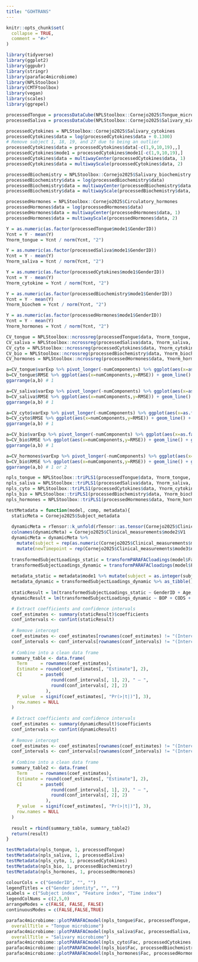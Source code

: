 ```yaml
---
title: "GOHTRANS"
---
```


```r
knitr::opts_chunk$set(
  collapse = TRUE,
  comment = "#>"
)
```

```r
library(tidyverse)
library(ggplot2)
library(ggpubr)
library(stringr)
library(parafac4microbiome)
library(NPLStoolbox)
library(CMTFtoolbox)
library(vegan)
library(scales)
library(ggrepel)
```

```r
processedTongue = processDataCube(NPLStoolbox::Cornejo2025$Tongue_microbiome, sparsityThreshold = 0.5, considerGroups=TRUE, groupVariable="GenderID", CLR=TRUE, centerMode=1, scaleMode=2)
processedSaliva = processDataCube(NPLStoolbox::Cornejo2025$Salivary_microbiome, sparsityThreshold = 0.5, considerGroups=TRUE, groupVariable="GenderID", CLR=TRUE, centerMode=1, scaleMode=2)

processedCytokines = NPLStoolbox::Cornejo2025$Salivary_cytokines
processedCytokines$data = log(processedCytokines$data + 0.1300)
# Remove subject 1, 18, 19, and 27 due to being an outlier
processedCytokines$data = processedCytokines$data[-c(1,9,10,19),,]
processedCytokines$mode1 = processedCytokines$mode1[-c(1,9,10,19),]
processedCytokines$data = multiwayCenter(processedCytokines$data, 1)
processedCytokines$data = multiwayScale(processedCytokines$data, 2)

processedBiochemistry = NPLStoolbox::Cornejo2025$Salivary_biochemistry
processedBiochemistry$data = log(processedBiochemistry$data)
processedBiochemistry$data = multiwayCenter(processedBiochemistry$data, 1)
processedBiochemistry$data = multiwayScale(processedBiochemistry$data, 2)

processedHormones = NPLStoolbox::Cornejo2025$Circulatory_hormones
processedHormones$data = log(processedHormones$data)
processedHormones$data = multiwayCenter(processedHormones$data, 1)
processedHormones$data = multiwayScale(processedHormones$data, 2)
```

```r
Y = as.numeric(as.factor(processedTongue$mode1$GenderID))
Ycnt = Y - mean(Y)
Ynorm_tongue = Ycnt / norm(Ycnt, "2")

Y = as.numeric(as.factor(processedSaliva$mode1$GenderID))
Ycnt = Y - mean(Y)
Ynorm_saliva = Ycnt / norm(Ycnt, "2")

Y = as.numeric(as.factor(processedCytokines$mode1$GenderID))
Ycnt = Y - mean(Y)
Ynorm_cytokine = Ycnt / norm(Ycnt, "2")

Y = as.numeric(as.factor(processedBiochemistry$mode1$GenderID))
Ycnt = Y - mean(Y)
Ynorm_biochem = Ycnt / norm(Ycnt, "2")

Y = as.numeric(as.factor(processedHormones$mode1$GenderID))
Ycnt = Y - mean(Y)
Ynorm_hormones = Ycnt / norm(Ycnt, "2")
```

```r
CV_tongue = NPLStoolbox::ncrossreg(processedTongue$data, Ynorm_tongue, maxNumComponents = 5, cvFolds = 10)
CV_saliva = NPLStoolbox::ncrossreg(processedSaliva$data, Ynorm_saliva, maxNumComponents = 5, cvFolds = 10)
CV_cyto = NPLStoolbox::ncrossreg(processedCytokines$data, Ynorm_cytokine, maxNumComponents = 5, cvFolds = 10)
CV_bio = NPLStoolbox::ncrossreg(processedBiochemistry$data, Ynorm_biochem, maxNumComponents=5, cvFolds = 10)
CV_hormones = NPLStoolbox::ncrossreg(processedHormones$data, Ynorm_hormones, maxNumComponents=5, cvFolds = 10)

a=CV_tongue$varExp %>% pivot_longer(-numComponents) %>% ggplot(aes(x=as.factor(numComponents),y=value,col=as.factor(name),group=as.factor(name))) + geom_line() + geom_point() + xlab("Number of components") + ylab("Variance explained (%)") + theme(legend.position="none")
b=CV_tongue$RMSE %>% ggplot(aes(x=numComponents,y=RMSE)) + geom_line() + geom_point() + xlab("Number of components") + ylab("RMSECV")
ggarrange(a,b) # 1

a=CV_saliva$varExp %>% pivot_longer(-numComponents) %>% ggplot(aes(x=as.factor(numComponents),y=value,col=as.factor(name),group=as.factor(name))) + geom_line() + geom_point() + xlab("Number of components") + ylab("Variance explained (%)") + theme(legend.position="none")
b=CV_saliva$RMSE %>% ggplot(aes(x=numComponents,y=RMSE)) + geom_line() + geom_point() + xlab("Number of components") + ylab("RMSECV")
ggarrange(a,b) # 1

a=CV_cyto$varExp %>% pivot_longer(-numComponents) %>% ggplot(aes(x=as.factor(numComponents),y=value,col=as.factor(name),group=as.factor(name))) + geom_line() + geom_point() + xlab("Number of components") + ylab("Variance explained (%)") + theme(legend.position="none")
b=CV_cyto$RMSE %>% ggplot(aes(x=numComponents,y=RMSE)) + geom_line() + geom_point() + xlab("Number of components") + ylab("RMSECV")
ggarrange(a,b) # 1

a=CV_bio$varExp %>% pivot_longer(-numComponents) %>% ggplot(aes(x=as.factor(numComponents),y=value,col=as.factor(name),group=as.factor(name))) + geom_line() + geom_point() + xlab("Number of components") + ylab("Variance explained (%)") + theme(legend.position="none")
b=CV_bio$RMSE %>% ggplot(aes(x=numComponents,y=RMSE)) + geom_line() + geom_point() + xlab("Number of components") + ylab("RMSECV")
ggarrange(a,b) # 1

a=CV_hormones$varExp %>% pivot_longer(-numComponents) %>% ggplot(aes(x=as.factor(numComponents),y=value,col=as.factor(name),group=as.factor(name))) + geom_line() + geom_point() + xlab("Number of components") + ylab("Variance explained (%)") + theme(legend.position="none")
b=CV_bio$RMSE %>% ggplot(aes(x=numComponents,y=RMSE)) + geom_line() + geom_point() + xlab("Number of components") + ylab("RMSECV")
ggarrange(a,b) # 1 or 2
```

```r
npls_tongue = NPLStoolbox::triPLS1(processedTongue$data, Ynorm_tongue, 1)
npls_saliva = NPLStoolbox::triPLS1(processedSaliva$data, Ynorm_saliva, 1)
npls_cyto = NPLStoolbox::triPLS1(processedCytokines$data, Ynorm_cytokine, 1)
npls_bio = NPLStoolbox::triPLS1(processedBiochemistry$data, Ynorm_biochem, 1)
npls_hormones = NPLStoolbox::triPLS1(processedHormones$data, Ynorm_hormones, 2)
```

```r
testMetadata = function(model, comp, metadata){
  staticMeta = Cornejo2025$Subject_metadata
  
  dynamicMeta = rTensor::k_unfold(rTensor::as.tensor(Cornejo2025$Clinical_measurements$data), 2)@data %>% t() %>% as_tibble()
  colnames(dynamicMeta) = Cornejo2025$Clinical_measurements$mode2$V1
  dynamicMeta = dynamicMeta %>%
    mutate(subject = rep(as.numeric(Cornejo2025$Clinical_measurements$mode1$subject), each=nrow(Cornejo2025$Clinical_measurements$mode3))) %>%
    mutate(newTimepoint = rep(Cornejo2025$Clinical_measurements$mode3$newTimepoint, nrow(Cornejo2025$Clinical_measurements$mode1)))
  
  transformedSubjectLoadings_static = transformPARAFACloadings(model$Fac, 1)[,comp]
  transformedSubjectLoadings_dynamic = transformPARAFACloadings(model$Fac, 2, moreOutput=TRUE)$F[,comp]
  
  metadata_static = metadata$mode1 %>% mutate(subject = as.integer(subject)) %>% left_join(staticMeta) %>% mutate(GenderID = as.numeric(as.factor(GenderID)) - 1)
  metadata_dynamic = transformedSubjectLoadings_dynamic %>% as_tibble() %>% mutate(subject = rep(as.numeric(metadata$mode1$subject), each=nrow(metadata$mode3))) %>% mutate(newTimepoint = rep(metadata$mode3$newTimepoint, nrow(metadata$mode1))) %>% left_join(dynamicMeta)
  
  staticResult = lm(transformedSubjectLoadings_static ~ GenderID + Age, data = metadata_static)
  dynamicResult = lm(transformedSubjectLoadings_dynamic ~ BOP + CODS + XI, data = metadata_dynamic)

  # Extract coefficients and confidence intervals
  coef_estimates <- summary(staticResult)$coefficients
  conf_intervals <- confint(staticResult)
  
  # Remove intercept
  coef_estimates <- coef_estimates[rownames(coef_estimates) != "(Intercept)", ]
  conf_intervals <- conf_intervals[rownames(conf_intervals) != "(Intercept)", ]
  
  # Combine into a clean data frame
  summary_table <- data.frame(
    Term     = rownames(coef_estimates),
    Estimate = round(coef_estimates[, "Estimate"], 2),
    CI       = paste0(
                 round(conf_intervals[, 1], 2), " – ",
                 round(conf_intervals[, 2], 2)
               ),
    P_value  = signif(coef_estimates[, "Pr(>|t|)"], 3),
    row.names = NULL
  )
  
  # Extract coefficients and confidence intervals
  coef_estimates <- summary(dynamicResult)$coefficients
  conf_intervals <- confint(dynamicResult)
  
  # Remove intercept
  coef_estimates <- coef_estimates[rownames(coef_estimates) != "(Intercept)", ]
  conf_intervals <- conf_intervals[rownames(conf_intervals) != "(Intercept)", ]
  
  # Combine into a clean data frame
  summary_table2 <- data.frame(
    Term     = rownames(coef_estimates),
    Estimate = round(coef_estimates[, "Estimate"], 2),
    CI       = paste0(
                 round(conf_intervals[, 1], 2), " – ",
                 round(conf_intervals[, 2], 2)
               ),
    P_value  = signif(coef_estimates[, "Pr(>|t|)"], 3),
    row.names = NULL
  )
  
  result = rbind(summary_table, summary_table2)
  return(result)
}

testMetadata(npls_tongue, 1, processedTongue)
testMetadata(npls_saliva, 1, processedSaliva)
testMetadata(npls_cyto, 1, processedCytokines)
testMetadata(npls_bio, 1, processedBiochemistry)
testMetadata(npls_hormones, 1, processedHormones)
```

```r
colourCols = c("GenderID", "", "")
legendTitles = c("Gender identity", "", "")
xLabels = c("Subject index", "Feature index", "Time index")
legendColNums = c(2,5,0)
arrangeModes = c(FALSE, FALSE, FALSE)
continuousModes = c(FALSE,FALSE,TRUE)

parafac4microbiome::plotPARAFACmodel(npls_tongue$Fac, processedTongue, 1, colourCols, legendTitles, xLabels, legendColNums, arrangeModes, continuousModes,
  overallTitle = "Tongue microbiome")
parafac4microbiome::plotPARAFACmodel(npls_saliva$Fac, processedSaliva, 1, colourCols, legendTitles, xLabels, legendColNums, arrangeModes, continuousModes,
  overallTitle = "Salivary microbiome")
parafac4microbiome::plotPARAFACmodel(npls_cyto$Fac, processedCytokines, 1, colourCols, legendTitles, xLabels, legendColNums, arrangeModes, continuousModes, overallTitle = "Salivary cytokines")
parafac4microbiome::plotPARAFACmodel(npls_bio$Fac, processedBiochemistry, 1, colourCols, legendTitles, xLabels, legendColNums, arrangeModes, continuousModes, overallTitle = "Salivary biochemistry")
parafac4microbiome::plotPARAFACmodel(npls_hormones$Fac, processedHormones, 2, colourCols, legendTitles, xLabels, legendColNums, arrangeModes, continuousModes, overallTitle = "Circulatory hormones")
```

